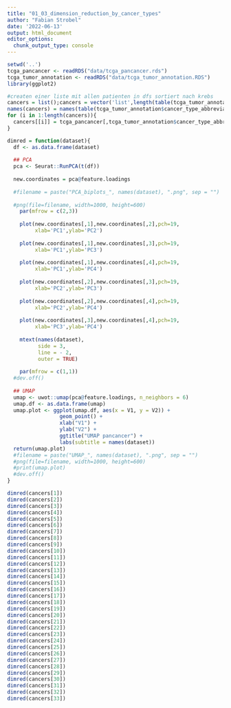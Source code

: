```yaml
---
title: "01_03_dimension_reduction_by_cancer_types"
author: "Fabian Strobel"
date: '2022-06-13'
output: html_document
editor_options: 
  chunk_output_type: console
---
```


```r
setwd('..')
tcga_pancancer <- readRDS("data/tcga_pancancer.rds")
tcga_tumor_annotation <- readRDS("data/tcga_tumor_annotation.RDS")
library(ggplot2)
```

```r
#createn einer liste mit allen patienten in dfs sortiert nach krebs
cancers = list();cancers = vector('list',length(table(tcga_tumor_annotation$cancer_type_abbreviation)))
names(cancers) = names(table(tcga_tumor_annotation$cancer_type_abbreviation))
for (i in 1:length(cancers)){
  cancers[[i]] = tcga_pancancer[,tcga_tumor_annotation$cancer_type_abbreviation == names(cancers)[i]]
}
```

```r
dimred = function(dataset){
  df <- as.data.frame(dataset)
  
  ## PCA
  pca <- Seurat::RunPCA(t(df))
  
  new.coordinates = pca@feature.loadings
  
  #filename = paste("PCA_biplots_", names(dataset), ".png", sep = "")
  
  #png(file=filename, width=1000, height=600)
    par(mfrow = c(2,3))
    
    plot(new.coordinates[,1],new.coordinates[,2],pch=19,
         xlab='PC1',ylab='PC2')
    
    plot(new.coordinates[,1],new.coordinates[,3],pch=19,
         xlab='PC1',ylab='PC3')
    
    plot(new.coordinates[,1],new.coordinates[,4],pch=19,
         xlab='PC1',ylab='PC4')
    
    plot(new.coordinates[,2],new.coordinates[,3],pch=19,
         xlab='PC2',ylab='PC3')
    
    plot(new.coordinates[,2],new.coordinates[,4],pch=19,
         xlab='PC2',ylab='PC4')
    
    plot(new.coordinates[,3],new.coordinates[,4],pch=19,
         xlab='PC3',ylab='PC4')
    
    mtext(names(dataset),
          side = 3,
          line = - 2,
          outer = TRUE)
    
    par(mfrow = c(1,1))
  #dev.off()
  
  ## UMAP
  umap <- uwot::umap(pca@feature.loadings, n_neighbors = 6)
  umap.df <- as.data.frame(umap)
  umap.plot <- ggplot(umap.df, aes(x = V1, y = V2)) + 
                 geom_point() +
                 xlab("V1") +
                 ylab("V2") +
                 ggtitle("UMAP pancancer") +
                 labs(subtitle = names(dataset))
  return(umap.plot)
  #filename = paste("UMAP_", names(dataset), ".png", sep = "")
  #png(file=filename, width=1000, height=600)
  #print(umap.plot)
  #dev.off()
}
```

```r
dimred(cancers[1])
dimred(cancers[2])
dimred(cancers[3])
dimred(cancers[4])
dimred(cancers[5])
dimred(cancers[6])
dimred(cancers[7])
dimred(cancers[8])
dimred(cancers[9])
dimred(cancers[10])
dimred(cancers[11])
dimred(cancers[12])
dimred(cancers[13])
dimred(cancers[14])
dimred(cancers[15])
dimred(cancers[16])
dimred(cancers[17])
dimred(cancers[18])
dimred(cancers[19])
dimred(cancers[20])
dimred(cancers[21])
dimred(cancers[22])
dimred(cancers[23])
dimred(cancers[24])
dimred(cancers[25])
dimred(cancers[26])
dimred(cancers[27])
dimred(cancers[28])
dimred(cancers[29])
dimred(cancers[30])
dimred(cancers[31])
dimred(cancers[32])
dimred(cancers[33])
```

